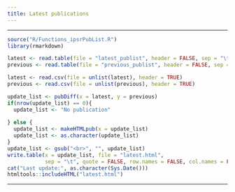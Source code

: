 ```yaml
---
title: Latest publications
---
```


---

```r
source("R/Functions_ipsrPubList.R")
library(rmarkdown)

latest <- read.table(file = "latest_publist", header = FALSE, sep = "\t")
previous <- read.table(file = "previous_publist", header = FALSE, sep = "\t")

latest <- read.csv(file = unlist(latest), header = TRUE)
previous <- read.csv(file = unlist(previous), header = TRUE)

update_list <- pubDiff(x = latest, y = previous)
if(nrow(update_list) == 0){
  update_list <- "No publication"
  
} else {
  update_list <- makeHTMLpub(x = update_list)
  update_list <- as.character(update_list)
}
update_list <- gsub("<br>", "", update_list)
write.table(x = update_list, file = "latest.html", 
            sep = "\t", quote = FALSE, row.names = FALSE, col.names = FALSE)
cat("Last update:", as.character(Sys.Date()))
htmltools::includeHTML("latest.html")
```

---
